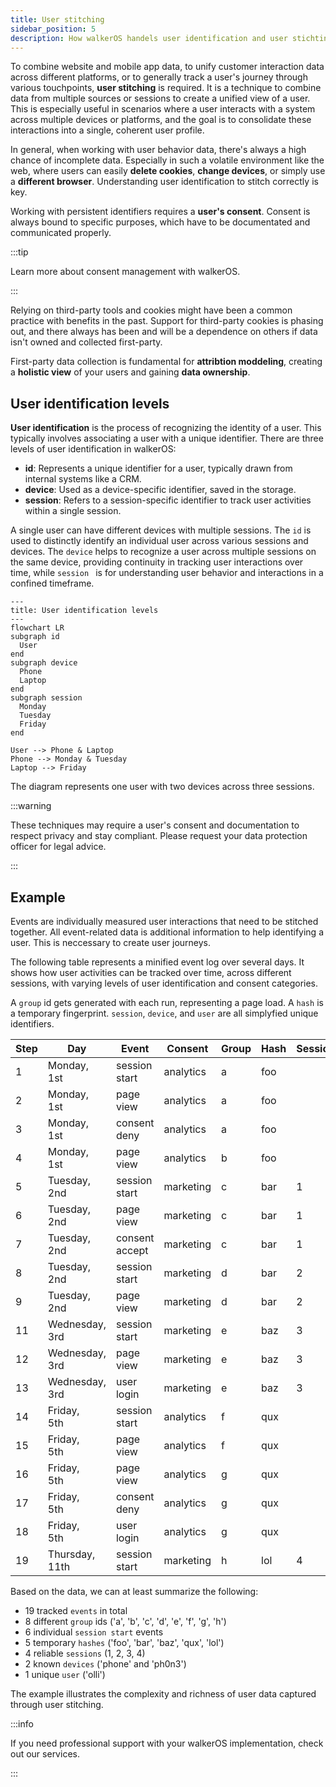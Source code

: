 ```yaml
---
title: User stitching
sidebar_position: 5
description: How walkerOS handels user identification and user stichting
---
```



To combine website and mobile app data, to unify customer interaction data
across different platforms, or to generally track a user's journey through
various touchpoints, **user stitching** is required. It is a technique to
combine data from multiple sources or sessions to create a unified view of a
user. This is especially useful in scenarios where a user interacts with a
system across multiple devices or platforms, and the goal is to consolidate
these interactions into a single, coherent user profile.

In general, when working with user behavior data, there's always a high chance
of incomplete data. Especially in such a volatile environment like the web,
where users can easily **delete cookies**, **change devices**, or simply use a
**different browser**. Understanding user identification to stitch correctly is
key.

Working with persistent identifiers requires a **user's consent**. Consent is
always bound to specific purposes, which have to be documentated and
communicated properly.

:::tip

Learn more about&nbsp;<Link to="/docs/consent_management">consent
management</Link> with walkerOS.

:::

Relying on third-party tools and cookies might have been a common practice with
benefits in the past. Support for third-party cookies is phasing out, and there
always has been and will be a dependence on others if data isn't owned and
collected first-party.

First-party data collection is fundamental for **attribtion moddeling**,
creating a **holistic view** of your users and gaining **data ownership**.

## User identification levels

**User identification** is the process of recognizing the identity of a user.
This typically involves associating a user with a unique identifier. There are
three levels of user identification in walkerOS:

- **id**: Represents a unique identifier for a user, typically drawn from
  internal systems like a CRM.
- **device**: Used as a device-specific identifier, saved in the storage.
- **session**: Refers to a session-specific identifier to track user activities
  within a single session.

A single user can have different devices with multiple sessions. The `id` is
used to distinctly identify an individual user across various sessions and
devices. The `device` helps to recognize a user across multiple sessions on the
same device, providing continuity in tracking user interactions over time, while
`session ` is for understanding user behavior and interactions in a confined
timeframe.

```mermaid
---
title: User identification levels
---
flowchart LR
subgraph id
  User
end
subgraph device
  Phone
  Laptop
end
subgraph session
  Monday
  Tuesday
  Friday
end

User --> Phone & Laptop
Phone --> Monday & Tuesday
Laptop --> Friday
```

The diagram represents one user with two devices across three sessions.

:::warning

These techniques may require a user's consent and documentation to respect
privacy and stay compliant. Please request your data protection officer for
legal advice.

:::

## Example

Events are individually measured user interactions that need to be stitched
together. All event-related data is additional information to help identifying a
user. This is neccessary to create user journeys.

The following table represents a minified event log over several days. It shows
how user activities can be tracked over time, across different sessions, with
varying levels of user identification and consent categories.

A `group` id gets generated with each run, representing a page load. A `hash` is
a temporary fingerprint. `session`, `device`, and `user` are all simplyfied
unique identifiers.

| Step | Day                 | Event          | Consent   | Group | Hash | Session | Device | User |
| ---- | ------------------- | -------------- | --------- | ----- | ---- | ------- | ------ | ---- |
| 1    | Monday,<br />1st    | session start  | analytics | a     | foo  |         |        |      |
| 2    | Monday,<br />1st    | page view      | analytics | a     | foo  |         |        |      |
| 3    | Monday,<br />1st    | consent deny   | analytics | a     | foo  |         |        |      |
| 4    | Monday,<br />1st    | page view      | analytics | b     | foo  |         |        |      |
| 5    | Tuesday,<br />2nd   | session start  | marketing | c     | bar  | 1       | phone  |      |
| 6    | Tuesday,<br />2nd   | page view      | marketing | c     | bar  | 1       | phone  |      |
| 7    | Tuesday,<br />2nd   | consent accept | marketing | c     | bar  | 1       | phone  |      |
| 8    | Tuesday,<br />2nd   | session start  | marketing | d     | bar  | 2       | phone  |      |
| 9    | Tuesday,<br />2nd   | page view      | marketing | d     | bar  | 2       | phone  |      |
| 11   | Wednesday,<br />3rd | session start  | marketing | e     | baz  | 3       | phone  | olli |
| 12   | Wednesday,<br />3rd | page view      | marketing | e     | baz  | 3       | phone  | olli |
| 13   | Wednesday,<br />3rd | user login     | marketing | e     | baz  | 3       | phone  | olli |
| 14   | Friday,<br />5th    | session start  | analytics | f     | qux  |         |        |      |
| 15   | Friday,<br />5th    | page view      | analytics | f     | qux  |         |        |      |
| 16   | Friday,<br />5th    | page view      | analytics | g     | qux  |         |        | olli |
| 17   | Friday,<br />5th    | consent deny   | analytics | g     | qux  |         |        | olli |
| 18   | Friday,<br />5th    | user login     | analytics | g     | qux  |         |        | olli |
| 19   | Thursday,<br />11th | session start  | marketing | h     | lol  | 4       | ph0n3  |      |

Based on the data, we can at least summarize the following:

- 19 tracked `events` in total
- 8 different `group` ids ('a', 'b', 'c', 'd', 'e', 'f', 'g', 'h')
- 6 individual `session start` events
- 5 temporary `hashes` ('foo', 'bar', 'baz', 'qux', 'lol')
- 4 reliable `sessions` (1, 2, 3, 4)
- 2 known `devices` ('phone' and 'ph0n3')
- 1 unique `user` ('olli')

The example illustrates the complexity and richness of user data captured
through user stitching.

:::info

If you need professional support with your walkerOS implementation, check out
our&nbsp;<Link to="/services">services</Link>.

:::
